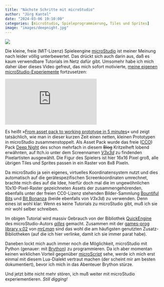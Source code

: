 ```yaml
---
title: "Nächste Schritte mit microStudio"
author: "Jörg Kantel"
date: "2024-03-06 19:10:00"
categories: [microStudio, Spieleprogrammierung, Tiles und Sprites]
image: "images/deepnight.jpg"
---
```


[![](images/deepnight-b.jpg)](https://img.itch.zone/aW1hZ2UvMzI5NTU2LzI5NjI4OTkucG5n/original/4K06O%2B.png)

Die kleine, freie (MIT-Lizenz) Spieleengine [microStudio](http://cognitiones.kantel-chaos-team.de/multimedia/spieleprogrammierung/microstudio.html) ist meiner Meinung nach leider völlig unterbewertet. Das drückt sich auch darin aus, daß es kaum verwendbare Tutorials im Netz dafür gibt. Umsomehr habe ich mich daher über dieses Video gefreut, das mich sofort motivierte, [meine eigenen microStudio-Experiemente](https://kantel.github.io/posts/2024022001_microstudio_1st_steps/) fortzusetzen:

<iframe class="if16_9" src="https://www.youtube.com/embed/Vbngp4hF1nM?si=JOHNyVD7VHFCZIcG" title="YouTube video player" frameborder="0" allow="accelerometer; autoplay; clipboard-write; encrypted-media; gyroscope; picture-in-picture; web-share" allowfullscreen></iframe>

Es heißt »[From asset pack to working prototype in 5 minutes](https://www.youtube.com/watch?v=Vbngp4hF1nM)« und zeigt tatsächlich, wie man in dieser kurzen Zeit einen netten, kleinen Prototypen in microStudio zusammenstoppelt. Als Asset Pack wurde das freie ([CCO](https://itch.io/game-assets/assets-cc0)) Pack [Deep Night](https://v3x3d.itch.io/deep-night) des schon mehrfach in diesem ~~Blog~~ Kritzelheft lobend erwähnten, auf Itch.io unter dem Screennamen *[V3x3d](https://v3x3d.itch.io/)* zu findenden Pixelartisten ausgewählt. Die Figur des Spielers ist hier 16x16 Pixel groß, alle übrigen Tiles und Sprites passen in ein Raster von 8x8 Pixeln.

Da microStudio ja sein eigenes, virtuelles Koordinatensystem nutzt und dies automatisch auf die gerätespezifischen Screenkoordinaten umrechnet, brachte mich dies auf die Idee, hierfür doch mal die im ungewöhnlichen 10x10-Pixel-Raster gezeichneten Assets der zusammengehörenden, ebenfalls unter der freien CC0-Lizenz stehenden Bilder-Sammlung [Bountiful Bits](https://v3x3d.itch.io/bountiful-bits) und [Bit Bonanza](https://v3x3d.itch.io/bit-bonanza) (beide ebenfalls von *V3x3d*) zu verwenden. Denn eines ist wohl klar: Wenn es keine Tutorials zu microStudio gibt, muß ich sie mir wohl selber schreiben.

Im obigen Tutorial wird massiv Gebrauch von der Bibliothek [QuickEngine](https://microstudio.dev/i/gilles/quickengine/) des microStudio-Autors *[gilles](https://microstudio.io/gilles/)* gemacht. Zusammen mit der [games-prog library v.02](https://microstudio.dev/i/mrLman/gamesproglibrary/) von *[mrLman](https://microstudio.io/mrLman/)* sind das wohl die am häufigsten genutzten Zusatz-Bibliotheken (auf die ich hier verlinke, damit ich sie immer parat habe).

Daneben lockt mich auch immer noch die Möglichkeit, microStudio mit Python (genauer: mit [Brython](https://brython.info/)) zu programmieren. Da ich aber momentan keinen wirklichen Vorteil gegenüber [microScript](http://cognitiones.kantel-chaos-team.de/multimedia/spieleprogrammierung/microscript.html) sehe, werde ich mich erst einmal mit diesem Lua-Dialekt vertraut machen (der scheint mir am besten dokumentiert), bevor ich mich in das Abenteuer Brython stürze.

Und jetzt bitte nicht mehr stören, ich muß weiter mit microStudio experiementieren. *Still digging!*